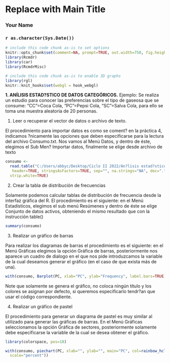 <!-- R Commander Markdown Template -->

Replace with Main Title
=======================

### Your Name

### `r as.character(Sys.Date())`

```r
# include this code chunk as-is to set options
knitr::opts_chunk$set(comment=NA, prompt=TRUE, out.width=750, fig.height=8, fig.width=8)
library(Rcmdr)
library(car)
library(RcmdrMisc)
```

```r
# include this code chunk as-is to enable 3D graphs
library(rgl)
knitr::knit_hooks$set(webgl = hook_webgl)
```

**1. ANÍLISIS ESTAD?STICO DE DATOS CATEGÓRICOS.**
Ejemplo: Se realiza un estudio para conocer las preferencias sobre el tipo de gaseosa que se consume: "CC"=Coca Cola, "PC"=Pepsi Cola, "SC"=Salva Cola, para ello se toma una muestra
aleatoria de 20 personas.

1) Leer o recuperar el vector de datos o archivo de texto.

El procedimiento para importar datos es como se coment? en la práctica 4, indicamos ?nicamente
las opciones que deben especificarse para la lectura del archivo Consumo.txt. Nos vamos al
Menú Datos, y dentro de éste, elegimos el Sub Men? Importar datos, finalmente se elige desde
archivo de texto

```r
consumo <- 
  read.table("C:/Users/abbyc/Desktop/Ciclo II 2022/An?lisis estad?stico con R/curso-R-2022/Consumo.txt",
   header=TRUE, stringsAsFactors=TRUE, sep="", na.strings="NA", dec=".", 
  strip.white=TRUE)
```

2) Crear la tabla de distribución de frecuencias

Solamente podemos calcular tablas de distribución de frecuencia desde la interfaz gráfica del R. El
procedimiento es el siguiente: en el Menú Estadísticos, elegimos el sub menú Resúmenes y dentro
de éste se elige Conjunto de datos activos, obteniendo el mismo resultado que con la instrucción
table() 


```r
summary(consumo)
```

3) Realizar un gráfico de barras

Para realizar los diagramas de barras el procedimiento es el siguiente: en el Menú Gráficas
elegimos la opción Gráfica de barras, posteriormente nos aparece un cuadro de dialogo en el que
nos pide introduzcamos la variable de la cual deseamos generar el gráfico (en el caso de que exista
más de una).


```r
with(consumo, Barplot(PC, xlab="PC", ylab="Frequency", label.bars=TRUE))
```
Note que solamente se genera el gráfico, no coloca ningún título y los colores se asignan por
defecto, si queremos especificarlo tendr?an que usar el código correspondiente. 

4) Realizar un gráfico de pastel

El procedimiento para generar un diagrama de pastel es muy similar al utilizado para generar las
gráficas de barras. En el Menú Gráficas seleccionamos la opción Gráfica de sectores, posteriormente
solamente debe especificarse la variable de la cual se desea obtener el gráfico.

```r
library(colorspace, pos=18)
```

```r
with(consumo, piechart(PC, xlab="", ylab="", main="PC", col=rainbow_hcl(3), 
  scale="percent"))
```

